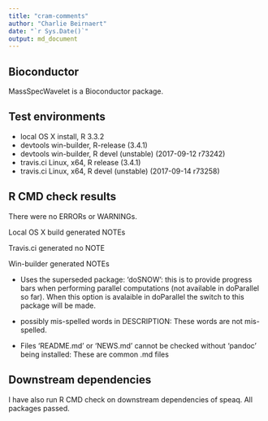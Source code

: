 ```yaml
---
title: "cram-comments"
author: "Charlie Beirnaert"
date: "`r Sys.Date()`"
output: md_document
---
```

## Bioconductor 
MassSpecWavelet is a Bioconductor package.

## Test environments
* local OS X install, R 3.3.2
* devtools win-builder, R-release (3.4.1)
* devtools win-builder, R devel (unstable) (2017-09-12 r73242)
* travis.ci Linux, x64, R release (3.4.1)
* travis.ci Linux, x64, R devel (unstable) (2017-09-14 r73258) 


## R CMD check results
There were no ERRORs or WARNINGs.

Local OS X build generated NOTEs

Travis.ci generated no NOTE

Win-builder generated NOTEs

* Uses the superseded package: 'doSNOW': this is to provide progress bars when performing parallel computations (not available in doParallel so far). When this option is avalaible in doParallel the switch to this package will be made.

* possibly mis-spelled words in DESCRIPTION: These words are not mis-spelled.

* Files ‘README.md’ or ‘NEWS.md’ cannot be checked without ‘pandoc’ being installed: These are common .md files 



## Downstream dependencies
I have also run R CMD check on downstream dependencies of speaq. 
All packages passed.